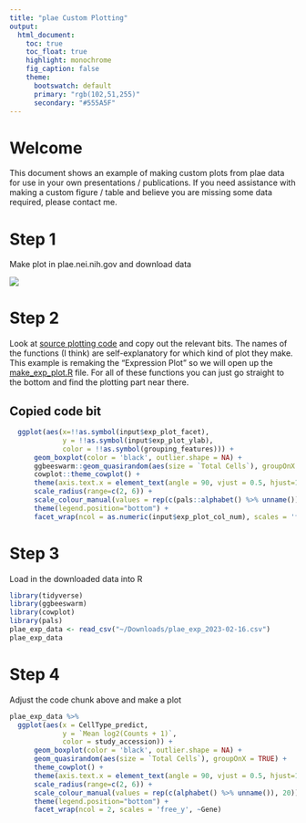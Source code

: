 ```yaml
---
title: "plae Custom Plotting"
output:
  html_document:
    toc: true
    toc_float: true
    highlight: monochrome
    fig_caption: false
    theme:
      bootswatch: default
      primary: "rgb(102,51,255)"
      secondary: "#555A5F"
---
```


# Welcome

This document shows an example of making custom plots from plae data for use in your own presentations / publications. If you need assistance with making a custom figure / table and believe you are missing some data required, please contact me. 

# Step 1

Make plot in plae.nei.nih.gov and download data

![](screenshots/exp_plot_example.png)


# Step 2

Look at [source plotting code](http://github.com/davemcg/plaeApp/tree/master/inst/app) and copy out the relevant bits. The names of the functions (I think) are self-explanatory for which kind of plot they make. This example is remaking the "Expression Plot" so we will open up the [make_exp_plot.R](https://github.com/davemcg/plaeApp/blob/master/inst/app/make_exp_plot.R) file. For all of these functions you can just go straight to the bottom and find the plotting part near there. 

## Copied code bit
```r
  ggplot(aes(x=!!as.symbol(input$exp_plot_facet), 
             y = !!as.symbol(input$exp_plot_ylab), 
             color = !!as.symbol(grouping_features))) +
      geom_boxplot(color = 'black', outlier.shape = NA) +
      ggbeeswarm::geom_quasirandom(aes(size = `Total Cells`), groupOnX = TRUE) +
      cowplot::theme_cowplot() +
      theme(axis.text.x = element_text(angle = 90, vjust = 0.5, hjust=1)) +
      scale_radius(range=c(2, 6)) +
      scale_colour_manual(values = rep(c(pals::alphabet() %>% unname()), 20)) +
      theme(legend.position="bottom") +
      facet_wrap(ncol = as.numeric(input$exp_plot_col_num), scales = 'free_y', ~Gene)
```
# Step 3

Load in the downloaded data into R

```r
library(tidyverse)
library(ggbeeswarm)
library(cowplot)
library(pals)
plae_exp_data <- read_csv("~/Downloads/plae_exp_2023-02-16.csv")
plae_exp_data
```

# Step 4

Adjust the code chunk above and make a plot
```r
plae_exp_data %>%   
  ggplot(aes(x = CellType_predict, 
             y = `Mean log2(Counts + 1)`, 
             color = study_accession)) +
      geom_boxplot(color = 'black', outlier.shape = NA) +
      geom_quasirandom(aes(size = `Total Cells`), groupOnX = TRUE) +
      theme_cowplot() +
      theme(axis.text.x = element_text(angle = 90, vjust = 0.5, hjust=1)) +
      scale_radius(range=c(2, 6)) +
      scale_colour_manual(values = rep(c(alphabet() %>% unname()), 20)) +
      theme(legend.position="bottom") +
      facet_wrap(ncol = 2, scales = 'free_y', ~Gene)
```
